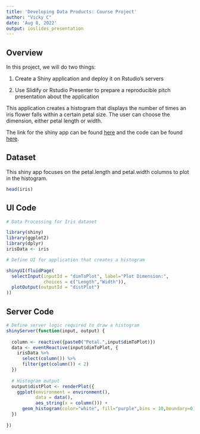 ```yaml
---
title: 'Developing Data Products: Course Project'
author: "Vicky C"
date: 'Aug 8, 2022'
output: ioslides_presentation
---
```


## Overview

In this project, we will do two things:

1. Create a Shiny application and deploy it on Rstudio's servers

2. Use Slidify or Rstudio Presenter to prepare a reproducible pitch presentation about the application

This application creates a histogram that displays the number of times an iris flower falls within a certain petal size. The user can choose the dimension, either petal length or width.

The link for the shiny app can be found [here](http://127.0.0.1:7192/) and the code can be found [here](https://github.com/practicingR/Course-9-Project).

## Dataset

This shiny app focuses on the petal.length and petal.width columns to plot in the histogram.
```r
head(iris)
```

## UI Code

```r

# Data Processing for Iris dataset

library(shiny)
library(ggplot2)
library(dplyr)
irisData <- iris

# Define UI for application that creates a histogram

shinyUI(fluidPage(
  selectInput(inputId = "dimToPlot", label="Plot Dimension:",
              choices = c("Length","Width")),
  plotOutput(outputId = "distPlot")
))
```

## Server Code

```r
# Define server logic required to draw a histogram
shinyServer(function(input, output) {
  
  column <- reactive({paste0("Petal.",input$dimToPlot)})
  data <- eventReactive(input$dimToPlot, {
    irisData %>% 
      select(column()) %>%
      filter(get(column()) < 2)
  })
  
  # Histogram output
  output$distPlot <- renderPlot({
    ggplot(environment = environment(),
           data = data(), 
           aes_string(x = column())) +
      geom_histogram(color="white", fill="purple",bins = 10,boundary=0) 
  })
  
})

```

